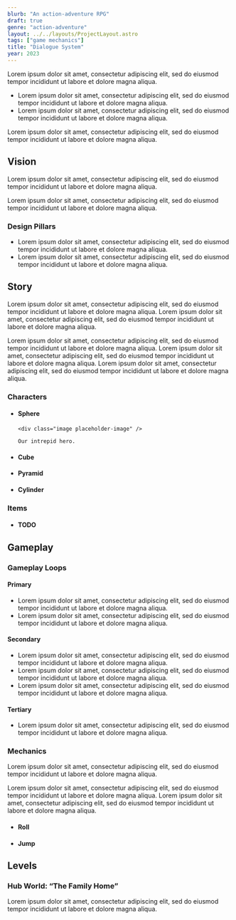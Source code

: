 ```yaml
---
blurb: "An action-adventure RPG"
draft: true
genre: "action-adventure"
layout: ../../layouts/ProjectLayout.astro
tags: ["game mechanics"]
title: "Dialogue System"
year: 2023
---
```


<div class="flexbox-vertical note">
Lorem ipsum dolor sit amet, consectetur adipiscing elit, sed do eiusmod tempor incididunt ut labore et dolore magna aliqua.

  - Lorem ipsum dolor sit amet, consectetur adipiscing elit, sed do eiusmod tempor incididunt ut labore et dolore magna aliqua.
  - Lorem ipsum dolor sit amet, consectetur adipiscing elit, sed do eiusmod tempor incididunt ut labore et dolore magna aliqua.
  
  Lorem ipsum dolor sit amet, consectetur adipiscing elit, sed do eiusmod tempor incididunt ut labore et dolore magna aliqua.
</div>

## Vision

Lorem ipsum dolor sit amet, consectetur adipiscing elit, sed do eiusmod tempor incididunt ut labore et dolore magna aliqua.

Lorem ipsum dolor sit amet, consectetur adipiscing elit, sed do eiusmod tempor incididunt ut labore et dolore magna aliqua.

### Design Pillars

- Lorem ipsum dolor sit amet, consectetur adipiscing elit, sed do eiusmod tempor incididunt ut labore et dolore magna aliqua.
- Lorem ipsum dolor sit amet, consectetur adipiscing elit, sed do eiusmod tempor incididunt ut labore et dolore magna aliqua.

## Story

Lorem ipsum dolor sit amet, consectetur adipiscing elit, sed do eiusmod tempor incididunt ut labore et dolore magna aliqua. Lorem ipsum dolor sit amet, consectetur adipiscing elit, sed do eiusmod tempor incididunt ut labore et dolore magna aliqua.

Lorem ipsum dolor sit amet, consectetur adipiscing elit, sed do eiusmod tempor incididunt ut labore et dolore magna aliqua. Lorem ipsum dolor sit amet, consectetur adipiscing elit, sed do eiusmod tempor incididunt ut labore et dolore magna aliqua. Lorem ipsum dolor sit amet, consectetur adipiscing elit, sed do eiusmod tempor incididunt ut labore et dolore magna aliqua.

### Characters

<ul class="list-without-bullets tile-list tile-list-medium">
  <li class="flexbox-vertical">
    <h4>Sphere</h4>

    <div class="image placeholder-image" />

    Our intrepid hero.
  </li>

  <li class="flexbox-vertical">
    <h4>Cube</h4>
  </li>
  
  <li class="flexbox-vertical">
    <h4>Pyramid</h4>
  </li>

  <li class="flexbox-vertical">
    <h4>Cylinder</h4>
  </li>
</ul>

### Items

<ul class="list-without-bullets tile-list tile-list-medium">
  <li class="flexbox-vertical">
   <h4>TODO</h4>

   <div class="image placeholder-image" />
  </li>
</ul>

## Gameplay

### Gameplay Loops

#### Primary

- Lorem ipsum dolor sit amet, consectetur adipiscing elit, sed do eiusmod tempor incididunt ut labore et dolore magna aliqua.
- Lorem ipsum dolor sit amet, consectetur adipiscing elit, sed do eiusmod tempor incididunt ut labore et dolore magna aliqua.

#### Secondary

- Lorem ipsum dolor sit amet, consectetur adipiscing elit, sed do eiusmod tempor incididunt ut labore et dolore magna aliqua.
- Lorem ipsum dolor sit amet, consectetur adipiscing elit, sed do eiusmod tempor incididunt ut labore et dolore magna aliqua.
- Lorem ipsum dolor sit amet, consectetur adipiscing elit, sed do eiusmod tempor incididunt ut labore et dolore magna aliqua.

#### Tertiary

- Lorem ipsum dolor sit amet, consectetur adipiscing elit, sed do eiusmod tempor incididunt ut labore et dolore magna aliqua.

### Mechanics

<div class="flexbox-vertical note">
Lorem ipsum dolor sit amet, consectetur adipiscing elit, sed do eiusmod tempor incididunt ut labore et dolore magna aliqua.

Lorem ipsum dolor sit amet, consectetur adipiscing elit, sed do eiusmod tempor incididunt ut labore et dolore magna aliqua. Lorem ipsum dolor sit amet, consectetur adipiscing elit, sed do eiusmod tempor incididunt ut labore et dolore magna aliqua.
</div>

<ul class="list-without-bullets tile-list tile-list-small">
  <li class="flexbox-vertical">
   <h4>Roll</h4>

   <div class="image placeholder-image" />
  </li>

   <li class="flexbox-vertical">
    <h4>Jump</h4>
  </li>
</ul>

## Levels

### Hub World: “The Family Home”

Lorem ipsum dolor sit amet, consectetur adipiscing elit, sed do eiusmod tempor incididunt ut labore et dolore magna aliqua.
